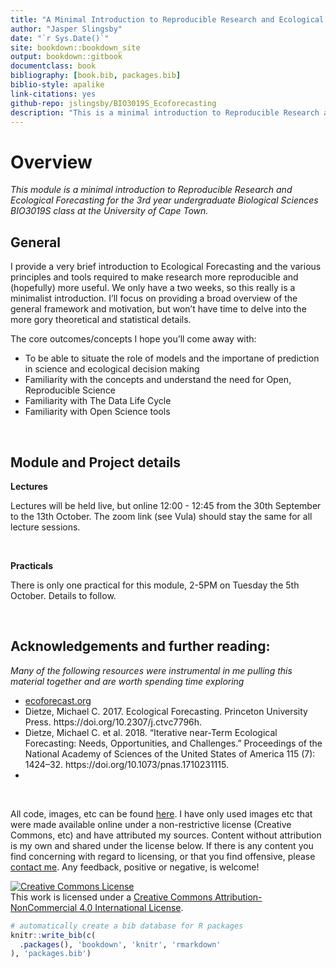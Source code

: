 ```yaml
--- 
title: "A Minimal Introduction to Reproducible Research and Ecological Forecasting"
author: "Jasper Slingsby"
date: "`r Sys.Date()`"
site: bookdown::bookdown_site
output: bookdown::gitbook
documentclass: book
bibliography: [book.bib, packages.bib]
biblio-style: apalike
link-citations: yes
github-repo: jslingsby/BIO3019S_Ecoforecasting
description: "This is a minimal introduction to Reproducible Research and Ecological Forecasting for the 3rd year undergraduate Biological Sciences BIO3019S class at the University of Cape Town."
---
```


# Overview

_This module is a minimal introduction to Reproducible Research and Ecological Forecasting for the 3rd year undergraduate Biological Sciences BIO3019S class at the University of Cape Town._

## General

I provide a very brief introduction to Ecological Forecasting and the various principles and tools required to make research more reproducible and (hopefully) more useful. We only have a two weeks, so this really is a minimalist introduction. I'll focus on providing a broad overview of the general framework and motivation, but won't have time to delve into the more gory theoretical and statistical details.


The core outcomes/concepts I hope you'll come away with:

* To be able to situate the role of models and the importane of prediction in science and ecological decision making
* Familiarity with the concepts and understand the need for Open, Reproducible Science
* Familiarity with The Data Life Cycle
* Familiarity with Open Science tools

<br>

## Module and Project details

**Lectures** 

Lectures will be held live, but online 12:00 - 12:45 from the 30th September to the 13th October. The zoom link (see Vula) should stay the same for all lecture sessions. 

<br>

**Practicals**

There is only one practical for this module, 2-5PM on Tuesday the 5th October. Details to follow.


<br>

## Acknowledgements and further reading:

_Many of the following resources were instrumental in me pulling this material together and are worth spending time exploring_

* [ecoforecast.org](https://ecoforecast.org/)
* Dietze, Michael C. 2017. Ecological Forecasting. Princeton University Press. https://doi.org/10.2307/j.ctvc7796h.
* Dietze, Michael C. et al. 2018. “Iterative near-Term Ecological Forecasting: Needs, Opportunities, and Challenges.” Proceedings of the National Academy of Sciences of the United States of America 115 (7): 1424–32. https://doi.org/10.1073/pnas.1710231115.
* 

<br>

All code, images, etc can be found [here](https://github.com/jslingsby/BIO3019S_Ecoforecasting). I have only used images etc that were made available online under a non-restrictive license (Creative Commons, etc) and have attributed my sources. Content without attribution is my own and shared under the license below. If there is any content you find concerning with regard to licensing, or that you find offensive, please [contact me](https://www.ecologi.st/contact/). Any feedback, positive or negative, is welcome!

<a rel="license" href="http://creativecommons.org/licenses/by-nc/4.0/"><img alt="Creative Commons License" style="border-width:0" src="https://i.creativecommons.org/l/by-nc/4.0/88x31.png" /></a><br />This work is licensed under a <a rel="license" href="http://creativecommons.org/licenses/by-nc/4.0/">Creative Commons Attribution-NonCommercial 4.0 International License</a>.




```r
# automatically create a bib database for R packages
knitr::write_bib(c(
  .packages(), 'bookdown', 'knitr', 'rmarkdown'
), 'packages.bib')
```
